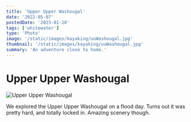 ```yaml
---
title: 'Upper Upper Washougal'
date: '2022-05-07'
postedDate: '2023-01-20'
tags: ['whitewater']
type: 'Photo'
image: '/static/images/kayaking/uuWashougal.jpg'
thumbnail: '/static/images/kayaking/uuWashougal.jpg'
summary: 'An adventure close to home.'
---
```


# Upper Upper Washougal

![Upper Upper Washougal](/static/images/kayaking/uuWashougal.jpg)

We explored the Upper Upper Washougal on a flood day. Turns out it was pretty hard, and totally locked in. Amazing scenery though.
